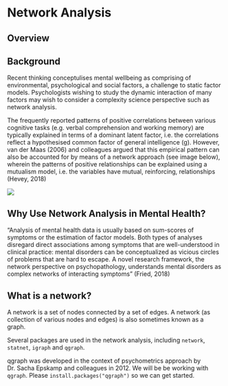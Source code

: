 # Network Analysis

## Overview

## Background

Recent thinking conceptulises mental wellbeing as comprising of environmental, psychological and social factors, a challenge to static factor models. Psychologists wishing to study the dynamic interaction of many factors may wish to consider a complexity science perspective such as network analysis.

The frequently reported patterns of positive correlations between various cognitive tasks (e.g. verbal comprehension and working memory) are typically explained in terms of a dominant latent factor, i.e. the correlations reflect a hypothesised common factor of general intelligence (g). However, van der Maas (2006) and colleagues argued that this empirical pattern can also be accounted for by means of a network approach (see image below), wherein the patterns of positive relationships can be explained using a mutualism model, i.e. the variables have mutual, reinforcing, relationships (Hevey, 2018)

<img src="images/mutualism.png">


## Why Use Network Analysis in Mental Health?

"Analysis of mental health data is usually based on sum-scores of symptoms or the estimation of factor models. Both types of analyses disregard direct associations among symptoms that are well-understood in clinical practice: mental disorders can be conceptualized as vicious circles of problems that are hard to escape. A novel research framework, the network perspective on psychopathology, understands mental disorders as complex networks of interacting symptoms" (Fried, 2018)

## What is a network?

A network is a set of nodes connected by a set of edges. A network (as collection of various nodes and edges) is also sometimes known as a graph.

Several packages are used in the network analysis, including `network`, `statnet`, `igraph` and `qgraph`.

qgraph was developed in the context of psychometrics approach by Dr. Sacha Epskamp and colleagues in 2012. We will be be working with `qgraph`. Please `install.packages("qgraph")` so we can get started.